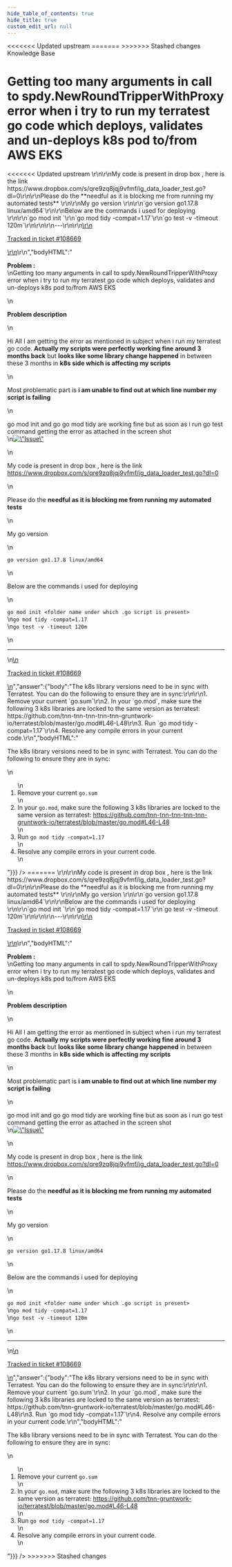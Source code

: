 ```yaml
---
hide_table_of_contents: true
hide_title: true
custom_edit_url: null
---
```



<head>
<<<<<<< Updated upstream
  <link rel="canonical" href="https://github.com/tnn-tnn-tnn-tnn-tnn-gruntwork-io/knowledge-base/discussions/437" />
=======
  <link rel="canonical" href="https://github.com/tnn-gruntwork-io/knowledge-base/discussions/437" />
>>>>>>> Stashed changes
</head>

<CenterLayout>
<span className="searchCategory">Knowledge Base</span>
<h1>Getting too many arguments in call to spdy.NewRoundTripperWithProxy error when i try to run my terratest go code which deploys, validates and un-deploys k8s pod to/from AWS EKS</h1>
<<<<<<< Updated upstream
<GitHub discussion={{"id":"D_kwDOF8slf84APpsV","number":437,"author":{"login":"pandu-bhojaraj-mf"},"title":"Getting too many arguments in call to spdy.NewRoundTripperWithProxy error when i try to run my terratest go code which deploys, validates and un-deploys k8s pod to/from AWS EKS","body":"\r\n**Problem :**\r\nGetting too many arguments in call to spdy.NewRoundTripperWithProxy error when i try to run my terratest go code which deploys, validates and un-deploys k8s pod to/from AWS EKS\r\n\r\n**Problem description** \r\n\r\nHi All I am getting the error as mentioned in subject when i run my terratest go code. **Actually my scripts were perfectly working fine around 3 months back** but **looks like some library change happened** in between these 3 months in **k8s side which is affecting my scripts** \r\n\r\nMost problematic part is **i am unable to find out at which line number my script is failing** \r\n\r\ngo mod init  and go go mod tidy are working fine but as soon as i run go test command getting the error as attached in the screen shot\r\n<img width=\"960\" alt=\"Issue\" src=\"https://user-images.githubusercontent.com/73541850/170688549-0f2cc749-dc70-4a33-b9b0-a2f731affa75.png\">\r\n\r\nMy code is present in drop box  , here is the link  https://www.dropbox.com/s/qre9zq8jqj9vfmf/ig_data_loader_test.go?dl=0\r\n\r\nPlease do the **needful as it is blocking me from running my automated tests** \r\n\r\nMy go version \r\n\r\n`go version go1.17.8 linux/amd64`\r\n\r\nBelow are the commands i used for deploying \r\n\r\n`go mod init <folder name under which .go script is present>`\r\n`go mod tidy -compat=1.17`\r\n`go test -v -timeout 120m`\r\n\r\n\r\n---\r\n\r\n<ins datetime=\"2022-05-27T11:12:44Z\">\r\n  <p><a href=\"https://support.gruntwork.io/hc/requests/108669\">Tracked in ticket #108669</a></p>\r\n</ins>\r\n","bodyHTML":"<p dir=\"auto\"><strong>Problem :</strong><br>\nGetting too many arguments in call to spdy.NewRoundTripperWithProxy error when i try to run my terratest go code which deploys, validates and un-deploys k8s pod to/from AWS EKS</p>\n<p dir=\"auto\"><strong>Problem description</strong></p>\n<p dir=\"auto\">Hi All I am getting the error as mentioned in subject when i run my terratest go code. <strong>Actually my scripts were perfectly working fine around 3 months back</strong> but <strong>looks like some library change happened</strong> in between these 3 months in <strong>k8s side which is affecting my scripts</strong></p>\n<p dir=\"auto\">Most problematic part is <strong>i am unable to find out at which line number my script is failing</strong></p>\n<p dir=\"auto\">go mod init  and go go mod tidy are working fine but as soon as i run go test command getting the error as attached in the screen shot<br>\n<a target=\"_blank\" rel=\"noopener noreferrer nofollow\" href=\"https://user-images.githubusercontent.com/73541850/170688549-0f2cc749-dc70-4a33-b9b0-a2f731affa75.png\"><img width=\"960\" alt=\"Issue\" src=\"https://user-images.githubusercontent.com/73541850/170688549-0f2cc749-dc70-4a33-b9b0-a2f731affa75.png\" style=\"max-width: 100%;\"></a></p>\n<p dir=\"auto\">My code is present in drop box  , here is the link  <a href=\"https://www.dropbox.com/s/qre9zq8jqj9vfmf/ig_data_loader_test.go?dl=0\" rel=\"nofollow\">https://www.dropbox.com/s/qre9zq8jqj9vfmf/ig_data_loader_test.go?dl=0</a></p>\n<p dir=\"auto\">Please do the <strong>needful as it is blocking me from running my automated tests</strong></p>\n<p dir=\"auto\">My go version</p>\n<p dir=\"auto\"><code class=\"notranslate\">go version go1.17.8 linux/amd64</code></p>\n<p dir=\"auto\">Below are the commands i used for deploying</p>\n<p dir=\"auto\"><code class=\"notranslate\">go mod init &lt;folder name under which .go script is present&gt;</code><br>\n<code class=\"notranslate\">go mod tidy -compat=1.17</code><br>\n<code class=\"notranslate\">go test -v -timeout 120m</code></p>\n<hr>\n<ins datetime=\"2022-05-27T11:12:44Z\">\n  <p dir=\"auto\"><a href=\"https://support.gruntwork.io/hc/requests/108669\" rel=\"nofollow\">Tracked in ticket #108669</a></p>\n</ins>","answer":{"body":"The k8s library versions need to be in sync with Terratest. You can do the following to ensure they are in sync:\r\n\r\n1. Remove your current `go.sum`\r\n2. In your `go.mod`, make sure the following 3 k8s libraries are locked to the same version as terratest: https://github.com/tnn-tnn-tnn-tnn-tnn-gruntwork-io/terratest/blob/master/go.mod#L46-L48\r\n3. Run `go mod tidy -compat=1.17`\r\n4. Resolve any compile errors in your current code.\r\n","bodyHTML":"<p dir=\"auto\">The k8s library versions need to be in sync with Terratest. You can do the following to ensure they are in sync:</p>\n<ol dir=\"auto\">\n<li>Remove your current <code class=\"notranslate\">go.sum</code></li>\n<li>In your <code class=\"notranslate\">go.mod</code>, make sure the following 3 k8s libraries are locked to the same version as terratest: <a href=\"https://github.com/tnn-tnn-tnn-tnn-tnn-gruntwork-io/terratest/blob/master/go.mod#L46-L48\">https://github.com/tnn-tnn-tnn-tnn-tnn-gruntwork-io/terratest/blob/master/go.mod#L46-L48</a></li>\n<li>Run <code class=\"notranslate\">go mod tidy -compat=1.17</code></li>\n<li>Resolve any compile errors in your current code.</li>\n</ol>"}}} />
=======
<GitHub discussion={{"id":"D_kwDOF8slf84APpsV","number":437,"author":{"login":"pandu-bhojaraj-mf"},"title":"Getting too many arguments in call to spdy.NewRoundTripperWithProxy error when i try to run my terratest go code which deploys, validates and un-deploys k8s pod to/from AWS EKS","body":"\r\n**Problem :**\r\nGetting too many arguments in call to spdy.NewRoundTripperWithProxy error when i try to run my terratest go code which deploys, validates and un-deploys k8s pod to/from AWS EKS\r\n\r\n**Problem description** \r\n\r\nHi All I am getting the error as mentioned in subject when i run my terratest go code. **Actually my scripts were perfectly working fine around 3 months back** but **looks like some library change happened** in between these 3 months in **k8s side which is affecting my scripts** \r\n\r\nMost problematic part is **i am unable to find out at which line number my script is failing** \r\n\r\ngo mod init  and go go mod tidy are working fine but as soon as i run go test command getting the error as attached in the screen shot\r\n<img width=\"960\" alt=\"Issue\" src=\"https://user-images.githubusercontent.com/73541850/170688549-0f2cc749-dc70-4a33-b9b0-a2f731affa75.png\">\r\n\r\nMy code is present in drop box  , here is the link  https://www.dropbox.com/s/qre9zq8jqj9vfmf/ig_data_loader_test.go?dl=0\r\n\r\nPlease do the **needful as it is blocking me from running my automated tests** \r\n\r\nMy go version \r\n\r\n`go version go1.17.8 linux/amd64`\r\n\r\nBelow are the commands i used for deploying \r\n\r\n`go mod init <folder name under which .go script is present>`\r\n`go mod tidy -compat=1.17`\r\n`go test -v -timeout 120m`\r\n\r\n\r\n---\r\n\r\n<ins datetime=\"2022-05-27T11:12:44Z\">\r\n  <p><a href=\"https://support.gruntwork.io/hc/requests/108669\">Tracked in ticket #108669</a></p>\r\n</ins>\r\n","bodyHTML":"<p dir=\"auto\"><strong>Problem :</strong><br>\nGetting too many arguments in call to spdy.NewRoundTripperWithProxy error when i try to run my terratest go code which deploys, validates and un-deploys k8s pod to/from AWS EKS</p>\n<p dir=\"auto\"><strong>Problem description</strong></p>\n<p dir=\"auto\">Hi All I am getting the error as mentioned in subject when i run my terratest go code. <strong>Actually my scripts were perfectly working fine around 3 months back</strong> but <strong>looks like some library change happened</strong> in between these 3 months in <strong>k8s side which is affecting my scripts</strong></p>\n<p dir=\"auto\">Most problematic part is <strong>i am unable to find out at which line number my script is failing</strong></p>\n<p dir=\"auto\">go mod init  and go go mod tidy are working fine but as soon as i run go test command getting the error as attached in the screen shot<br>\n<a target=\"_blank\" rel=\"noopener noreferrer nofollow\" href=\"https://user-images.githubusercontent.com/73541850/170688549-0f2cc749-dc70-4a33-b9b0-a2f731affa75.png\"><img width=\"960\" alt=\"Issue\" src=\"https://user-images.githubusercontent.com/73541850/170688549-0f2cc749-dc70-4a33-b9b0-a2f731affa75.png\" style=\"max-width: 100%;\"></a></p>\n<p dir=\"auto\">My code is present in drop box  , here is the link  <a href=\"https://www.dropbox.com/s/qre9zq8jqj9vfmf/ig_data_loader_test.go?dl=0\" rel=\"nofollow\">https://www.dropbox.com/s/qre9zq8jqj9vfmf/ig_data_loader_test.go?dl=0</a></p>\n<p dir=\"auto\">Please do the <strong>needful as it is blocking me from running my automated tests</strong></p>\n<p dir=\"auto\">My go version</p>\n<p dir=\"auto\"><code class=\"notranslate\">go version go1.17.8 linux/amd64</code></p>\n<p dir=\"auto\">Below are the commands i used for deploying</p>\n<p dir=\"auto\"><code class=\"notranslate\">go mod init &lt;folder name under which .go script is present&gt;</code><br>\n<code class=\"notranslate\">go mod tidy -compat=1.17</code><br>\n<code class=\"notranslate\">go test -v -timeout 120m</code></p>\n<hr>\n<ins datetime=\"2022-05-27T11:12:44Z\">\n  <p dir=\"auto\"><a href=\"https://support.gruntwork.io/hc/requests/108669\" rel=\"nofollow\">Tracked in ticket #108669</a></p>\n</ins>","answer":{"body":"The k8s library versions need to be in sync with Terratest. You can do the following to ensure they are in sync:\r\n\r\n1. Remove your current `go.sum`\r\n2. In your `go.mod`, make sure the following 3 k8s libraries are locked to the same version as terratest: https://github.com/tnn-gruntwork-io/terratest/blob/master/go.mod#L46-L48\r\n3. Run `go mod tidy -compat=1.17`\r\n4. Resolve any compile errors in your current code.\r\n","bodyHTML":"<p dir=\"auto\">The k8s library versions need to be in sync with Terratest. You can do the following to ensure they are in sync:</p>\n<ol dir=\"auto\">\n<li>Remove your current <code class=\"notranslate\">go.sum</code></li>\n<li>In your <code class=\"notranslate\">go.mod</code>, make sure the following 3 k8s libraries are locked to the same version as terratest: <a href=\"https://github.com/tnn-gruntwork-io/terratest/blob/master/go.mod#L46-L48\">https://github.com/tnn-gruntwork-io/terratest/blob/master/go.mod#L46-L48</a></li>\n<li>Run <code class=\"notranslate\">go mod tidy -compat=1.17</code></li>\n<li>Resolve any compile errors in your current code.</li>\n</ol>"}}} />
>>>>>>> Stashed changes

</CenterLayout>
  

<!-- ##DOCS-SOURCER-START
{
  "sourcePlugin": "github-discussions",
  "hash": "c3a982369a3c9529b545f510baf400a4"
}
##DOCS-SOURCER-END -->
